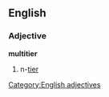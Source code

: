 ==English==
{{wikipedia}}
===Adjective===
'''multitier'''
#n-[[tier]]

[[Category:English adjectives]]